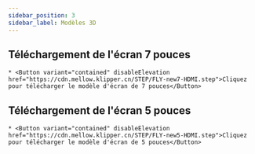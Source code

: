 ```yaml
---
sidebar_position: 3
sidebar_label: Modèles 3D
---
```


## Téléchargement de l'écran 7 pouces

    * <Button variant="contained" disableElevation href="https://cdn.mellow.klipper.cn/STEP/FLY-new7-HDMI.step">Cliquez pour télécharger le modèle d'écran de 7 pouces</Button>
## Téléchargement de l'écran 5 pouces

    * <Button variant="contained" disableElevation href="https://cdn.mellow.klipper.cn/STEP/FLY-new5-HDMI.step">Cliquez pour télécharger le modèle d'écran de 5 pouces</Button>
